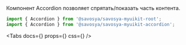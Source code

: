 
<Meta title="Components/Accordion" component={Accordion} id="Components/Accordion" />

[//]: # '<Meta of={AccordionStories}/>'

<ComponentHeader name="Accordion" version={packageJson.version} package="@savosya/savosya-myuikit-accordion">
  Компонент Accordion позволяет спрятать/показать часть контента.
</ComponentHeader>

```jsx
import { Accordion } from '@savosya/savosya-myuikit-root';
import { Accordion } from '@savosya/savosya-myuikit-accordion';
```

<Canvas of={AccordionStories.Sandbox} />

<Tabs docs={<Description />} props={<ArgsTable of={Accordion} />} css={<CSS />} />
